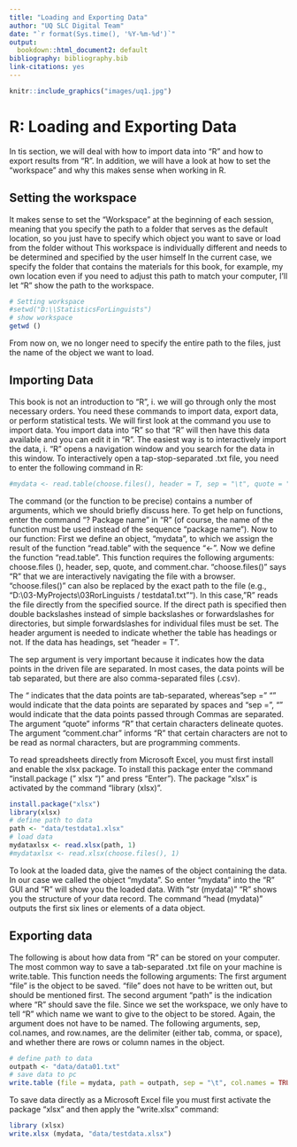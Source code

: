 ```yaml
---
title: "Loading and Exporting Data"
author: "UQ SLC Digital Team"
date: "`r format(Sys.time(), '%Y-%m-%d')`"
output:
  bookdown::html_document2: default
bibliography: bibliography.bib
link-citations: yes
---
```

```r
knitr::include_graphics("images/uq1.jpg")
```

# R: Loading and Exporting Data

In tis section, we will deal with how to import data into "R" and how to export results from "R". In addition, we will have a look at how to set the "workspace" and why this makes sense when working in R.

## Setting the workspace

It makes sense to set the "Workspace" at the beginning of each session, meaning that you specify the path to a folder that serves as the default location, so you just have to specify which object you want to save or load from the folder without This workspace is individually different and needs to be determined and specified by the user himself In the current case, we specify the folder that contains the materials for this book, for example, my own location even if you need to adjust this path to match your computer, I'll let "R" show the path to the workspace. 


```r
# Setting workspace
#setwd("D:\\StatisticsForLinguists")
# show workspace
getwd ()
```

From now on, we no longer need to specify the entire path to the files, just the name of the object we want to load.

## Importing Data

This book is not an introduction to "R", i. we will go through only the most necessary orders. You need these commands to import data, export data, or perform statistical tests. We will first look at the command you use to import data. You import data into "R" so that "R" will then have this data available and you can edit it in "R". The easiest way is to interactively import the data, i. "R" opens a navigation window and you search for the data in this window. To interactively open a tap-stop-separated .txt file, you need to enter the following command in R: 

```r
#mydata <- read.table(choose.files(), header = T, sep = "\t", quote = "", comment.char = "")
```

The command (or the function to be precise) contains a number of arguments, which we should briefly discuss here. To get help on functions, enter the command "? Package name" in "R" (of course, the name of the function must be used instead of the sequence "package name"). Now to our function: First we define an object, "mydata", to which we assign the result of the function "read.table" with the sequence "<-". Now we define the function "read.table". This function requires the following arguments: choose.files (), header, sep, quote, and comment.char. "choose.files()" says "R" that we are interactively navigating the file with a browser. "choose.files()" can also be replaced by the exact path to the file (e.g., "D:\\03-MyProjects\\03RorLinguists / testdata1.txt ""). In this case, "R" reads the file directly from the specified source. If the direct path is specified then double backslashes instead of simple backslashes or forwardslashes for directories, but simple forwardslashes for individual files must be set. The header argument is needed to indicate whether the table has headings or not. If the data has headings, set "header = T".

The sep argument is very important because it indicates how the data points in the driven file are separated. In most cases, the data points will be tab separated, but there are also comma-separated files (.csv).

The "\t" indicates that the data points are tab-separated, whereas "sep =" "" would indicate that the data points are separated by spaces and "sep =", "" would indicate that the data points passed through Commas are separated. The argument "quote" informs "R" that certain characters delineate quotes. The argument "comment.char" informs "R" that certain characters are not to be read as normal characters, but are programming comments.

To read spreadsheets directly from Microsoft Excel, you must first install and enable the xlsx package. To install this package enter the command "install.package (" xlsx ")" and press "Enter"). The package "xlsx" is activated by the command "library (xlsx)".

```r
install.package("xlsx")
library(xlsx)
# define path to data
path <- "data/testdata1.xlsx"
# load data
mydataxlsx <- read.xlsx(path, 1)
#mydataxlsx <- read.xlsx(choose.files(), 1)
```

To look at the loaded data, give the names of the object containing the data. In our case we called the object "mydata". So enter "mydata" into the "R" GUI and "R" will show you the loaded data. With "str (mydata)" "R" shows you the structure of your data record. The command "head (mydata)" outputs the first six lines or elements of a data object.

## Exporting data

The following is about how data from "R" can be stored on your computer. The most common way to save a tab-separated .txt file on your machine is write.table. This function needs the following arguments: The first argument "file" is the object to be saved. "file" does not have to be written out, but should be mentioned first. The second argument "path" is the indication where "R" should save the file. Since we set the workspace, we only have to tell "R" which name we want to give to the object to be stored. Again, the argument does not have to be named. The following arguments, sep, col.names, and row.names, are the delimiter (either tab, comma, or space), and whether there are rows or column names in the object.

```r
# define path to data
outpath <- "data/data01.txt"
# save data to pc
write.table (file = mydata, path = outpath, sep = "\t", col.names = TRUE, row.names = F, quote = F)
```

To save data directly as a Microsoft Excel file you must first activate the package "xlsx" and then apply the "write.xlsx" command:

```r
library (xlsx)
write.xlsx (mydata, "data/testdata.xlsx")
```


